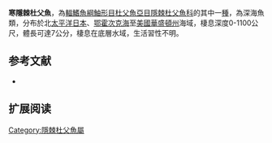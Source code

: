 {{Speciesbox
| name = 寒隱棘杜父魚
| image = 
| image_width = 250px
| image_caption = 
| status = NE
| status_system = IUCN3.1
| genus = Psychrolutes
| species = paradoxus
| authority = [[Günther|Günther]], 1861
| synonyms = *''Psychrolutes zebra,Bean, 1890''
}}

'''寒隱棘杜父魚'''，為[[輻鰭魚綱|輻鰭魚綱]][[鮋形目|鮋形目]][[杜父魚亞目|杜父魚亞目]][[隱棘杜父魚科|隱棘杜父魚科]]的其中一[[種|種]]，為深海魚類，分布於北[[太平洋|太平洋]][[日本|日本]]、[[鄂霍次克海|鄂霍次克海]]至[[美國|美國]][[華盛頓州|華盛頓州]]海域，棲息深度0-1100公尺，體長可達7公分，棲息在底層水域，生活習性不明。
==参考文献==
*{{FishBase_species|genus=Psychrolutes|species=paradoxus|year=2014|month=5}}

== 扩展阅读 ==
{{refbegin}}
{{wikispecies-inline|Psychrolutes paradoxus|寒隱棘杜父魚}}
{{refend}}

{{Wikispecies|Psychrolutes paradoxus}}
{{Taxonbar|from=Q3166610}}

[[Category:隱棘杜父魚屬|Category:隱棘杜父魚屬]]


{{魚類小作品}}